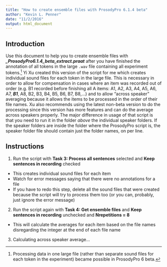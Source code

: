 ```yaml
---
title: "How to create ensemble files with ProsodyPro 6.1.4 beta"
author: "Kevin L. Penner"
date: "11/2/2016"
output: html_document
---
```


## Introduction

Use this document to help you to create ensemble files with ***\_ProsodyPro6.1.4\_beta\_extract.praat*** after you have finished the annotation of all tokens in the large ```.wav``` file containing all experiment tokens.[^1] Yi Xu created this version of the script for me which creates individual sound files for each token in the large file. This is necessary in order to allow for compensation in cases where an item was recorded out of order (e.g. B1 recorded before finishing all A items: A1, A2, A3, A4, A5, A6, A7, ***B1***, A8, B2, B3, B4, B5, B6, B7, B8,…) and to allow "across speaker" averaging because it allows the items to be processed in the order of their file names. Xu also recommends using the latest non-beta version to do the processing since this version has more features and can do the average across speakers properly. The major difference in usage of that script is that you need to run it in the folder *above* the individual speaker folders. If the speaker folders are inside the folder where the ProsodyPro script is, the speaker folder file should contain just the folder names, on per line.


[^1]: Processing data in one large file (rather than separate sound files for each token in the experiment) became possible in ProsodyPro 6 beta.

## Instructions

1. Run the script with **Task 3: Process all sentences** selected and **Keep sentences in recording** checked
  + This creates individual sound files for each item
  + Watch for error messages saying that there were no annotations for a file
  + If you have to redo this step, delete all the sound files that were created because the script will try to process them too (or you can, probably, just ignore the error message)
2. Run the script again with **Task 4: Get ensemble files** and **Keep sentences in recording** unchecked and **Nrepetitions = 8**
  + This will calculate the averages for each item based on the file names disregarding the integer at the end of each file name
3. Calculating across speaker average...


